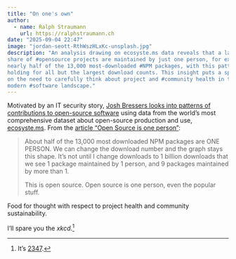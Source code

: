 ```yaml
---
title: "On one's own"
author:
  - name: Ralph Straumann
    url: https://ralphstraumann.ch
date: "2025-09-04 22:47"
image: "jordan-seott-RthWszHLxKc-unsplash.jpg"
description: "An analysis drawing on ecosyste.ms data reveals that a large 
share of #opensource projects are maintained by just one person, for example 
nearly half of the 13,000 most-downloaded #NPM packages, with this pattern 
holding for all but the largest download counts. This insight puts a spotlight 
on the need to carefully think about project and #community health in the 
modern #software landscape."
---
```


Motivated by an IT security story, [Josh Bressers looks into patterns of 
contributions to open-source software](https://opensourcesecurity.io/2025/08-oss-one-person/) using data from the world's most 
comprehensive dataset about open-source production and use, 
[ecosyste.ms](https://ecosyste.ms). From the [article "Open Source is one person"](https://opensourcesecurity.io/2025/08-oss-one-person/):

> About half of the 13,000 most downloaded NPM packages are ONE PERSON. We 
can change the download number and the graph stays this shape. It’s not until 
I change downloads to 1 billion downloads that we see 1 package maintained by 
1 person, and 9 packages maintained by more than 1.
> 
> This is open source. Open source is one person, even the popular stuff.

Food for thought with respect to project health and community sustainability.

I'll spare you the *xkcd*.[^xkcd]

[^xkcd]: It's [2347](https://xkcd.com/2347/).
